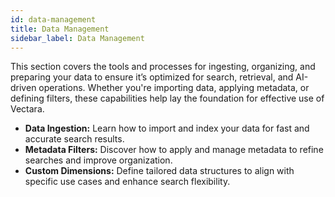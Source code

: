 ```yaml
---
id: data-management
title: Data Management
sidebar_label: Data Management
---
```



This section covers the tools and processes for ingesting, organizing, and 
preparing your data to ensure it’s optimized for search, retrieval, and 
AI-driven operations. Whether you're importing data, applying metadata, or 
defining filters, these capabilities help lay the foundation for effective use 
of Vectara.

* **Data Ingestion:** Learn how to import and index your data for fast 
and accurate search results.
* **Metadata Filters:** Discover how to apply and manage metadata to refine searches 
and improve organization.
* **Custom Dimensions:** Define tailored data structures to align 
with specific use cases and enhance search flexibility.
